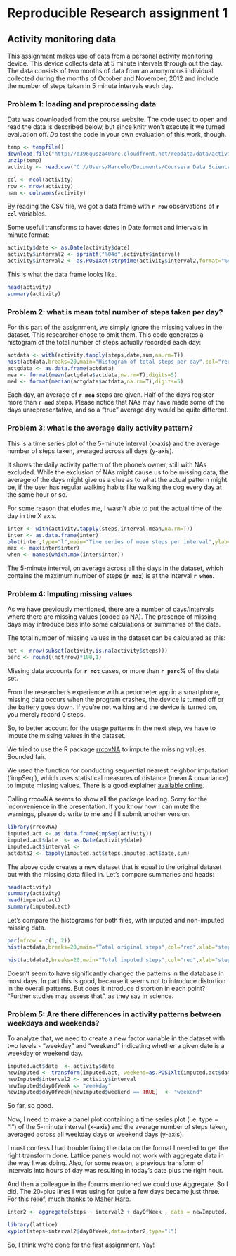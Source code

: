 # Reproducible Research assignment 1

## Activity monitoring data

This assignment makes use of data from a personal activity monitoring device. This device collects data at 5 minute intervals through out the day. The data consists of two months of data from an anonymous individual collected during the months of October and November, 2012 and include the number of steps taken in 5 minute intervals each day. 

### Problem 1: loading and preprocessing data

Data was downloaded from the course website. The code used to open and read the data is described below, but since knitr won't execute it we turned evaluation off. *Do* test the code in your own evaluation of this work, though. 

```r
temp <- tempfile()
download.file("http://d396qusza40orc.cloudfront.net/repdata/data/activity.zip",temp)
unzip(temp)
activity <- read.csv("C://Users/Marcelo/Documents/Coursera Data Science Specialization/activity.csv")

col <- ncol(activity)
row <- nrow(activity)
nam <- colnames(activity)
```

By reading the CSV file, we got a data frame with **`r row`** observations of **`r col`** variables. 

Some useful transforms to have: dates in Date format and intervals in minute format:

```r
activity$date <- as.Date(activity$date)
activity$interval2 <- sprintf("%04d",activity$interval)
activity$interval2 <- as.POSIXct(strptime(activity$interval2,format="%H%M"))
```

This is what the data frame looks like. 

```r
head(activity)
summary(activity)
``` 

### Problem 2: what is mean total number of steps taken per day?

For this part of the assignment, we simply ignore the missing values in the dataset. This researcher chose to omit them. This code generates a histogram of the total number of steps actually recorded each day:

```r
actdata <- with(activity,tapply(steps,date,sum,na.rm=T))
hist(actdata,breaks=20,main="Histogram of total steps per day",col="red",xlab="steps per day", ylab="# of days")
actgdata <- as.data.frame(actdata)
mea <- format(mean(actgdata$actdata,na.rm=T),digits=5)
med <- format(median(actgdata$actdata,na.rm=T),digits=5)
```

Each day, an average of **`r mea`** steps are given. Half of the days register more than **`r med`** steps. Please notice that NAs may have made some of the days unrepresentative, and so a "true" average day would be quite different.  


### Problem 3: what is the average daily activity pattern?

This is a time series plot of the 5-minute interval (x-axis) and the average number of steps taken, averaged across all days (y-axis). 

It shows the daily activity pattern of the phone's owner, still with NAs excluded. While the exclusion of NAs might cause us to be missing data, the average of the days might give us a clue as to what the actual pattern might be, if the user has regular walking habits like walking the dog every day at the same hour or so. 

For some reason that eludes me, I wasn't able to put the actual time of the day in the X axis. 

```r
inter <- with(activity,tapply(steps,interval,mean,na.rm=T))
inter <- as.data.frame(inter)
plot(inter,type="l",main="Time series of mean steps per interval",ylab="Mean steps per interval",xlab="Interval")
max <- max(inter$inter)
when <- names(which.max(inter$inter))
```

The 5-minute interval, on average across all the days in the dataset, which contains the maximum number of steps (**`r max`**) is at the interval **`r when`**. 

### Problem 4: Imputing missing values

As we have previously mentioned, there are a number of days/intervals where there are missing values (coded as NA). The presence of missing days may introduce bias into some calculations or summaries of the data.

The total number of missing values in the dataset can be calculated as this:

```r
not <- nrow(subset(activity,is.na(activity$steps)))
perc <- round((not/row)*100,1)
```

Missing data accounts for **`r not`** cases, or more than **`r perc`%** of the data set. 

From the researcher's experience with a pedometer app in a smartphone, missing data occurs when the program crashes, the device is turned off or the battery goes down. If you're not walking and the device is turned on, you merely record 0 steps.

So, to better account for the usage patterns in the next step, we have to impute the missing values in the dataset. 

We tried to use the R package [rrcovNA][1] to impute the missing values. Sounded fair. 

We used the function for conducting sequential nearest neighbor 
imputation ('impSeq'), which uses statistical measures of distance (mean & covariance) to impute missing values. There is a good explainer [available online][2]. 

Calling rrcovNA seems to show all the package loading. Sorry for the inconvenience in the presentation. If you know how I can mute the warnings, please do write to me and I'll submit another version.

```r
library(rrcovNA)
imputed.act <- as.data.frame(impSeq(activity))
imputed.act$date  <- as.Date(activity$date)
imputed.act$interval <- 
actdata2 <- tapply(imputed.act$steps,imputed.act$date,sum)
```

The above code creates a new dataset that is equal to the original dataset but with the missing data filled in. Let's compare summaries and heads:

```r
head(activity)
summary(activity)
head(imputed.act)
summary(imputed.act)
```

Let's compare the histograms for both files, with imputed and non-imputed missing data. 

```r
par(mfrow = c(1, 2))
hist(actdata,breaks=20,main="Total original steps",col="red",xlab="steps per day", ylab="# of days",ylim=c(0,15))

hist(actdata2,breaks=20,main="Total imputed steps",col="red",xlab="steps per day", ylab="# of days",ylim=c(0,15))
```

Doesn't seem to have significantly changed the patterns in the database in most days. In part this is good, because it seems not to introduce distortion in the overall patterns. But does it introduce distortion in each point? "Further studies may assess that", as they say in science. 


### Problem 5: Are there differences in activity patterns between weekdays and weekends?

To analyze that, we need to create a new factor variable in the dataset with two levels - "weekday" and "weekend" indicating whether a given date is a weekday or weekend day.

```r
imputed.act$date  <- activity$date
newImputed <- transform(imputed.act, weekend=as.POSIXlt(imputed.act$date, format='%Y/%m/%d')$wday %in% c(0, 6))
newImputed$interval2 <- activity$interval
newImputed$dayOfWeek <- "weekday"
newImputed$dayOfWeek[newImputed$weekend == TRUE]  <- "weekend"
```

So far, so good. 

Now, I need to make a panel plot containing a time series plot (i.e. type = "l") of the 5-minute interval (x-axis) and the average number of steps taken, averaged across all weekday days or weekend days (y-axis).

I must confess I had trouble fixing the data on the format I needed to get the right transform done. Lattice panels would not work with aggregate data in the way I was doing. Also, for some reason, a previous transform of intervals into hours of day was resulting in today's date plus the right hour. 

And then a colleague in the forums mentioned we could use Aggregate. So I did. The 20-plus lines I was using for quite a few days became just three. For this relief, much thanks to [Maher Harb][3]. 

```r
inter2 <- aggregate(steps ~ interval2 + dayOfWeek , data = newImputed, mean)

library(lattice)
xyplot(steps~interval2|dayOfWeek,data=inter2,type="l")
```

So, I think we're done for the first assignment. Yay!


[1]: http://cran.r-project.org/web/packages/rrcovNA/index.html
[2]: http://www.unt.edu/rss/class/Jon/Benchmarks/MissingValueImputation_JDS_Nov2010.pdf
[3]: https://class.coursera.org/repdata-005/forum/thread?thread_id=72